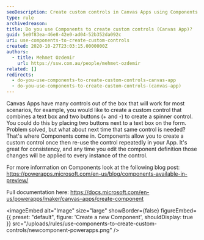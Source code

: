 ```yaml
---
seoDescription: Create custom controls in Canvas Apps using Components and reuse them across your application.
type: rule
archivedreason:
title: Do you use Components to create custom controls (Canvas App)?
guid: 5e0f83ea-46e8-42e0-ad04-52b352da092c
uri: use-components-to-create-custom-controls
created: 2020-10-27T23:03:15.0000000Z
authors:
  - title: Mehmet Ozdemir
    url: https://ssw.com.au/people/mehmet-ozdemir
related: []
redirects:
  - do-you-use-components-to-create-custom-controls-canvas-app
  - do-you-use-components-to-create-custom-controls-(canvas-app)
---
```


Canvas Apps have many controls out of the box that will work for most scenarios, for example, you would like to create a custom control that combines a text box and two buttons (+ and -) to create a spinner control. You could do this by placing two buttons next to a text box on the form. Problem solved, but what about next time that same control is needed?
That's where Components come in. Components allow you to create a custom control once then re-use the control repeatedly in your App. It's great for consistency, and any time you edit the component definition those changes will be applied to every instance of the control.

For more information on Components look at the following blog post: https://powerapps.microsoft.com/en-us/blog/components-available-in-preview/

Full documentation here: https://docs.microsoft.com/en-us/powerapps/maker/canvas-apps/create-component


<imageEmbed
  alt="Image"
  size="large"
  showBorder={false}
  figureEmbed={{
    preset: "default",
    figure: 'Create a new Component',
    shouldDisplay: true
  }}
  src="/uploads/rules/use-components-to-create-custom-controls/newcomponent-powerapps.png"
/>